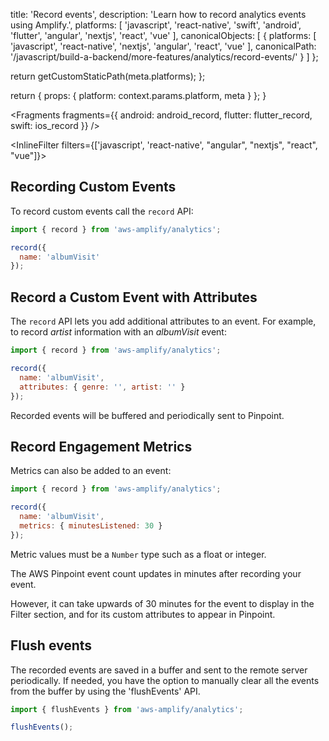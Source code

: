 
  title: 'Record events',
  description: 'Learn how to record analytics events using Amplify.',
  platforms: [
    'javascript',
    'react-native',
    'swift',
    'android',
    'flutter',
    'angular',
    'nextjs',
    'react',
    'vue'
  ],
  canonicalObjects: [
    {
      platforms: [
        'javascript',
        'react-native',
        'nextjs',
        'angular',
        'react',
        'vue'
      ],
      canonicalPath:
        '/javascript/build-a-backend/more-features/analytics/record-events/'
    }
  ]
};

  return getCustomStaticPath(meta.platforms);
};

  return {
    props: {
      platform: context.params.platform,
      meta
    }
  };
}


<Fragments
  fragments={{
    android: android_record,
    flutter: flutter_record,
    swift: ios_record
  }}
/>

<InlineFilter filters={['javascript',  'react-native', "angular", "nextjs", "react", "vue"]}>

## Recording Custom Events

To record custom events call the `record` API:

```javascript
import { record } from 'aws-amplify/analytics';

record({
  name: 'albumVisit'
});
```

## Record a Custom Event with Attributes

The `record` API lets you add additional attributes to an event. For example, to record _artist_ information with an _albumVisit_ event:

```javascript
import { record } from 'aws-amplify/analytics';

record({
  name: 'albumVisit',
  attributes: { genre: '', artist: '' }
});
```

Recorded events will be buffered and periodically sent to Pinpoint.

## Record Engagement Metrics

Metrics can also be added to an event:

```javascript
import { record } from 'aws-amplify/analytics';

record({
  name: 'albumVisit',
  metrics: { minutesListened: 30 }
});
```

Metric values must be a `Number` type such as a float or integer.

<Callout>

The AWS Pinpoint event count updates in minutes after recording your event.

However, it can take upwards of 30 minutes for the event to display in the Filter section, and for its custom attributes to appear in Pinpoint.

</Callout>

## Flush events

The recorded events are saved in a buffer and sent to the remote server periodically. If needed, you have the option to manually clear all the events from the buffer by using the 'flushEvents' API.

```javascript
import { flushEvents } from 'aws-amplify/analytics';

flushEvents();
```

</InlineFilter>

